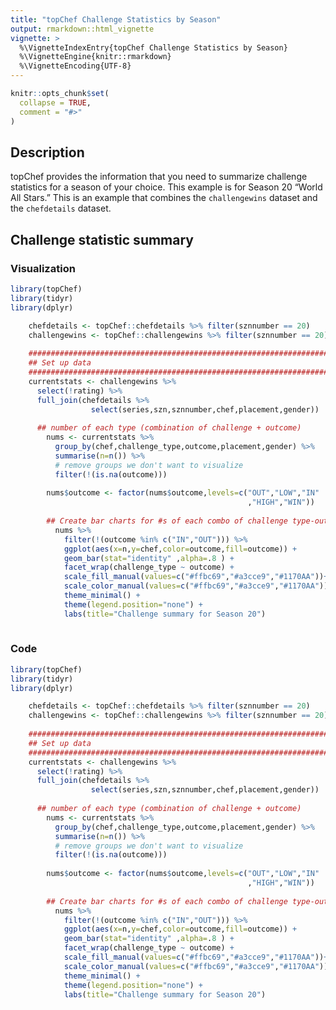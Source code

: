 ```yaml
---
title: "topChef Challenge Statistics by Season"
output: rmarkdown::html_vignette
vignette: >
  %\VignetteIndexEntry{topChef Challenge Statistics by Season}
  %\VignetteEngine{knitr::rmarkdown}
  %\VignetteEncoding{UTF-8}
---
```


```r
knitr::opts_chunk$set(
  collapse = TRUE,
  comment = "#>"
)
```


## Description

topChef provides the information that you need to summarize challenge statistics for a season of your choice. This example is for Season 20 "World All Stars." This is an example that combines the `challengewins` dataset and the `chefdetails` dataset. 

## Challenge statistic summary

### Visualization
```r
library(topChef)
library(tidyr)
library(dplyr)

    chefdetails <- topChef::chefdetails %>% filter(sznnumber == 20)
    challengewins <- topChef::challengewins %>% filter(sznnumber == 20)
    
    ###########################################################################
    ## Set up data
    ###########################################################################
    currentstats <- challengewins %>%
      select(!rating) %>% 
      full_join(chefdetails %>% 
                  select(series,szn,sznnumber,chef,placement,gender)) 
    
      ## number of each type (combination of challenge + outcome)
        nums <- currentstats %>%
          group_by(chef,challenge_type,outcome,placement,gender) %>%
          summarise(n=n()) %>%
          # remove groups we don't want to visualize
          filter(!(is.na(outcome)))
        
        nums$outcome <- factor(nums$outcome,levels=c("OUT","LOW","IN"
                                                     ,"HIGH","WIN"))
      
        ## Create bar charts for #s of each combo of challenge type-outcome
          nums %>%
            filter(!(outcome %in% c("IN","OUT"))) %>%
            ggplot(aes(x=n,y=chef,color=outcome,fill=outcome)) +
            geom_bar(stat="identity" ,alpha=.8 ) +
            facet_wrap(challenge_type ~ outcome) +
            scale_fill_manual(values=c("#ffbc69","#a3cce9","#1170AA"))+
            scale_color_manual(values=c("#ffbc69","#a3cce9","#1170AA"))+
            theme_minimal() +
            theme(legend.position="none") +
            labs(title="Challenge summary for Season 20")
    

```

### Code

```r
library(topChef)
library(tidyr)
library(dplyr)

    chefdetails <- topChef::chefdetails %>% filter(sznnumber == 20)
    challengewins <- topChef::challengewins %>% filter(sznnumber == 20)
    
    ###########################################################################
    ## Set up data
    ###########################################################################
    currentstats <- challengewins %>%
      select(!rating) %>% 
      full_join(chefdetails %>% 
                  select(series,szn,sznnumber,chef,placement,gender)) 
    
      ## number of each type (combination of challenge + outcome)
        nums <- currentstats %>%
          group_by(chef,challenge_type,outcome,placement,gender) %>%
          summarise(n=n()) %>%
          # remove groups we don't want to visualize
          filter(!(is.na(outcome)))
        
        nums$outcome <- factor(nums$outcome,levels=c("OUT","LOW","IN"
                                                     ,"HIGH","WIN"))
      
        ## Create bar charts for #s of each combo of challenge type-outcome
          nums %>%
            filter(!(outcome %in% c("IN","OUT"))) %>%
            ggplot(aes(x=n,y=chef,color=outcome,fill=outcome)) +
            geom_bar(stat="identity" ,alpha=.8 ) +
            facet_wrap(challenge_type ~ outcome) +
            scale_fill_manual(values=c("#ffbc69","#a3cce9","#1170AA"))+
            scale_color_manual(values=c("#ffbc69","#a3cce9","#1170AA"))+
            theme_minimal() +
            theme(legend.position="none") +
            labs(title="Challenge summary for Season 20")
   
```
